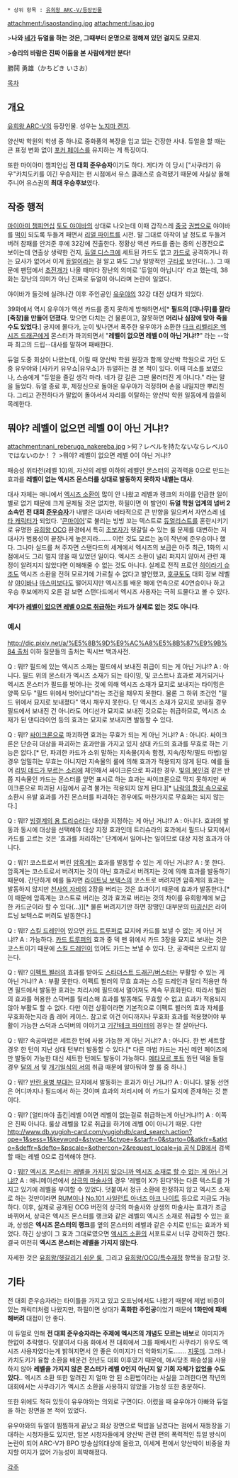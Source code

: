  * 상위 항목 : [[유희왕 ARC-V/등장인물]]

attachment:/isaostanding.jpg
attachment:/isao.jpg

>'''나와 [[사카키 유우야|네]]가 듀얼을 하는 것은, 그때부터 운명으로 정해져 있던 걸지도 모르지'''.

>'''승리의 바람은 진짜 어둠을 본 사람에게만 분다!'''

勝鬨 勇雄（かちどき いさお）

[[목차]]

== 개요 ==
[[유희왕 ARC-V]]의 등장인물. 성우는 [[노지마 켄지]].

양산박 학원의 학생 중 하나로 중화풍의 복장을 입고 있는 건장한 사내. 듀얼을 할 때는 큰 표정 변화 없이 [[포커 페이스]]를 유지하는 게 특징이다.

또한 마이아미 챔피언십 '''전 대회 준우승자'''이기도 하다. 게다가 이 당시 ["사쿠라기 유우"카치도키를 이긴 우승자]는 현 시점에서 유스 클래스로 승격됐기 때문에 사실상 올해 주니어 유스권의 '''최대 우승후보'''였다. 

== 작중 행적 ==
[[마이아미 챔피언십]] [[토도 야이바]]의 상대로 나오는데 이때 갑작스레 [[중화인민공화국|중국]] [[권법]]으로 야이바를 [[떡]]이 되도록 두들겨 패면서 [[리얼 파이트]]를 시전. 말 그대로 아작이 날 정도로 두들겨버려 참패를 안겨준 후에 32강에 진출한다. 정황상 액션 카드를 줍는 중의 신경전으로 보이는데 연출상 생략한 건지, [[듀얼 디스크]]에 세트된 카드도 없고 [[카드]]로 공격하거나 하는 묘사가 없어서 이게 [[듀얼]]이라는 걸 알고 봐도 그냥 일방적인 [[구타]]로 보인다(…). 그 때문에 팬덤에서 [[초전개]]가 나올 때마다 장난의 의미로 '듀얼이 아닙니다' 라고 했는데, 38화는 장난의 의미가 아닌 진짜로 듀얼이 아니라며 논란이 일었다. 

야이바가 들것에 실려나간 이후 주인공인 [[사카키 유우야|유우야]]의 32강 대전 상대가 되었다.

{{{#!html
<iframe width="560" height="315" src="https://www.youtube.com/embed/9Sn_e--bhfM" frameborder="0" allowfullscreen></iframe>
}}}
39화에서 역시 유우야가 액션 카드를 줍지 못하게 방해하면서[* '''필드의 [대나무]를 잘라 [죽창]을 만들어 던졌다'''. 맞으면 다치는 건 물론이고, 잘못하면 '''머리나 심장에 맞아 죽을 수도 있었다'''.] 궁지에 몰다가, 눈이 빛나면서 폭주한 유우야가 소환한 [[다크 리벨리온 엑시즈 드래곤]]에게 몬스터가 파괴되면서 "'''레벨이 없으면 레벨 0이 아닌 거냐!?'''" 라는 --앜파 최고의 드립--대사를 말하며 패배한다.

듀얼 도중 회상이 나왔는데, 어릴 때 양산박 학원 원장과 함께 양산박 학원으로 가던 도중 유우야와 [사카키 유우쇼|유우쇼]가 듀얼하는 걸 본 적이 있다. 이때 미소를 보였으나, 스승에게 "듀얼을 즐길 생각 마라. 네가 갈 길은 그딴 물러터진 게 아니다." 라는 말을 들었다. 듀얼 종료 후, 제정신으로 돌아온 유우야가 걱정하며 손을 내밀지만 뿌리친다. 그리고 관전하다가 말없이 돌아서서 자리를 이탈하는 양산박 학원 일동에게 씁쓸히 목례한다.

== 뭐야? 레벨이 없으면 레벨 0이 아닌 거냐!? ==
attachment:nani_reberuga_nakereba.jpg
>何？レベルを持たないならレベル0ではないのか！？
>뭐야? 레벨이 없으면 레벨 0이 아닌 거냐!?

패승성 위타천(레벨 10)의, 자신의 레벨 이하의 레벨인 몬스터의 공격력을 0으로 만드는 효과를 '''레벨이 없는 엑시즈 몬스터를 상대로 발동하지 못하자 내뱉는 대사'''.

대사 자체는 애니에서 [[엑시즈 소환]]이 많이 안 나왔고 레벨과 랭크의 차이를 언급한 일이 별로 없기 때문에 크게 문제될 것은 없지만, 하필이면 이 발언이 '''듀얼 학원 업계의 넘버 2 소속인 전 대회 [[준우승]]자'''가 내뱉은 대사라 네타적으로 큰 반향을 일으켜서 자연스레 [[네타 캐릭터]]가 되었다. '[[콘마이]]어'로 불리는 빙빙 꼬는 텍스트로 [[듀얼리스트]]를 혼란시키기로 유명한 [[유희왕/OCG|유희왕 OCG]] 환경에서 특히 [[초보자]]가 헷갈릴 수 있는 룰 문제를 대변하는 저 대사가 범용성이 끝장나게 높은지라……. 이런 것도 모르는 놈이 작년에 준우승이나 했다. 그나마 실드를 쳐 주자면 스탠다드의 세계에서 엑시즈의 보급은 아주 최근, 1화의 시점에서도 그리 멀지 않을 때 있었던 일이다. 엑시즈 소환이 널리 퍼지지 않아서 관련 재정이 알려지지 않았다면 이해해줄 수 없는 것도 아니다. 실제로 전직 프로인 [[히이라기 슈조]]도 엑시즈 소환을 전혀 모르기에 가르칠 수 없다고 발언했고, [[시지마 호쿠토|호쿠토]]도 대회 정보 레벨상 [[토도 야이바|야이바]]나 [[코우츠 마스미|마스미]]보다도 떨어지지만 엑시즈를 배운 해에 연속으로 40연승이나 하고 우승 후보에까지 오른 걸 보면 스탠다드에서 엑시즈 사용자는 극히 드물다고 볼 수 있다.

'''게다가 [[앤티 승부|레벨이 없으면 레벨 0으로 취급하는]] 카드가 실제로 없는 것도 아니다'''. 

=== 예시 ===
[[http://dic.pixiv.net/a/%E5%8B%9D%E9%AC%A8%E5%8B%87%E9%9B%84 출처]]
이하 질문들의 출처는 픽시브 백과사전.

Q : 뭐!? 필드에 있는 엑시즈 소재는 필드에서 보내진 취급이 되는 게 아닌 거냐!?
A : 아니다. 필드 위의 몬스터가 엑시즈 소재가 되는 타이밍, 및 코스트나 효과로 제거되거나 엑시즈 몬스터가 필드를 벗어나는 것에 의해 엑시즈 소재가 묘지로 보내지는 타이밍은 양쪽 모두 "필드 위에서 벗어났다"라는 조건을 채우지 못한다. 물론 그 하위 조건인 "필드 위에서 묘지로 보내졌다" 역시 채우지 못한다. 단 엑시즈 소재가 묘지로 보내질 경우 필드에서 보내진 건 아니라도 어디선가 묘지로 보내진 것으로는 취급하므로, 엑시즈 소재가 된 댄디라이언 등의 효과는 묘지로 보내지면 발동할 수 있다.

Q : 뭐!? [[싸이크론]]으로 파괴하면 효과는 무효가 되는 게 아닌 거냐!?
A : 아니다. 싸이크론은 단순히 대상을 파괴하는 효과만을 가지고 있지 상대 카드의 효과를 무효로 하는 기능은 없다.[* 단, 파괴한 카드가 소위 말하는 지속물(지속 함정, 지속/장착/필드 마법)일 경우 엄밀히는 무효는 아니지만 지속물의 룰에 의해 효과가 적용되지 않게 된다. 예를 들어 [[리빙 데드가 부르는 소리]]에 체인해서 싸이크론으로 파괴한 경우. [[빛의 봉인검]] 같은 반쯤 지속물인 카드는 몬스터를 앞면 표시로 하는 효과는 싸이크론으로 막지 못하지만 싸이크론으로 파괴된 시점에서 공격 불가는 적용되지 않게 된다.][* [[나락의 함정 속으로]]로 소환시 유발 효과를 가진 몬스터를 파괴하는 경우에도 마찬가지로 무효화는 되지 않는다.]

Q : 뭐!? [[빙결계의 용 트리슈라]]는 대상을 지정하는 게 아닌 거냐!?
A : 아니다. 효과의 발동과 동시에 대상을 선택해야 대상 지정 효과인데 트리슈라의 효과에서 필드나 묘지에서 카드를 고르는 것은 '효과를 처리하는' 단계에서 일어나는 일이므로 대상 지정 효과가 아니다.

Q : 뭐?! 코스트로서 버린 [[암흑계]]는 효과를 발동할 수 있는 게 아닌 거냐!?
A : 못 한다. 암흑계는 코스트로서 버려지는 것이 아닌 효과로서 버려지는 것에 의해 효과를 발동하기 때문에. 간단하게 예를 들자면 [[라이트닝 보텍스]]의 코스트로 버려지면 암흑계의 효과는 발동하지 않지만 [[천사의 자비]]의 2장을 버리는 것은 효과이기 때문에 효과가 발동한다.[* 이 때문에 암흑계는 코스트로 버리는 것과 효과로 버리는 것의 차이를 유희왕계에 보급한 카드군이라 할 수 있다(...)][* 물론 버려지기만 하면 장땡인 대부분의 [[마굉신]]은 라이트닝 보텍스로 버려도 발동한다.]

Q : 뭐!? [[스킬 드레인]]이 있으면 [[카드 트루퍼]]로 묘지에 카드를 보낼 수 없는 게 아닌 거냐!?
A : 가능하다. [[카드 트루퍼]]의 효과 중 덱 맨 위에서 카드 3장을 묘지로 보내는 것은 코스트이기 때문에 [[스킬 드레인]]이 있어도 카드는 보낼 수 있다. 단, 공격력은 오르지 않는다.

Q : 뭐!? [[이펙트 뵐러]]의 효과를 받아도 [[스타더스트(유희왕)#s-2.2|스타더스트 드래곤/버스터]]는 부활할 수 있는 게 아닌 거냐!?
A : 부활 못한다. 이펙트 뵐러의 무효 효과는 스킬 드레인과 달리 적용만 하면 필드에서 발동한 효과는 처리시에 필드에서 멀어져도 계속 무효화한다. 따라서 뵐러의 효과를 허용한 스덕버를 릴리스해 효과를 발동해도 무효할 수 없고 효과가 적용되지 않아 부활도 할 수 없다. 다만 이런 상황이라면 기본적으로 이펙트 뵐러의 효과 자체를 무효화하는지라 좀 레어 케이스. 참고로 이건 어디까지나 무효화 효과를 적용했어야 부활이 가능한 스덕과 스덕버의 이야기고 [[기간테크 파이터]]의 경우는 잘 살아난다.

Q : 뭐!? 속공마법은 세트한 턴에 사용 가능한 게 아닌 거냐!?
A : 아니다. 한 번 세트할 경우 한 턴이 지난 상대 턴부터 발동할 수 있다.[* 다른 마법 카드는 자신 메인 페이즈에만 발동이 가능한 대신 세트한 턴에도 발동이 가능하다. [[메타모르 포트]] 원턴 덱을 돌릴 경우 [[달의 서]] 및 [[개기일식의 서]]의 취급 때문에 알아둬야 할 룰 중 하나.]

Q : 뭐!? [[반란 용병 부대]]는 묘지에서 발동하는 효과가 아닌 거냐!?
A : 아니다. 발동 선언은 어디까지나 필드에서 하는 것이며 효과의 처리시에 이 카드가 묘지에 존재하는 것 뿐이다.

Q : 뭐!? [얼티마야 촐킨|레벨 0이면 레벨이 없는걸로 취급하는게 아닌거냐!?]
A : 이쪽은 진짜 아니다. 룰상 레벨을 12로 취급을 하기에 레벨 0이 아니기 때문. 다만 [[http://www.db.yugioh-card.com/yugiohdb/card_search.action?ope=1&sess=1&keyword=&stype=1&ctype=&starfr=0&starto=0&atkfr=&atkto=&deffr=&defto=&pscale=&othercon=2&request_locale=ja 공식 DB]]에서 검색할 때는 레벨 0으로 검색해야 한다.

Q : [[패왕흑룡 오드아이즈 리벨리온 드래곤|뭐!? 엑시즈 몬스터는 레벨을 가지지 않으니까 엑시즈 소재로 할 수 없는 게 아닌 거냐!?]]
A : 애니메이션에서 [[마술사(유희왕)|상극의 마술사]]의 경우 '레벨이 X가 된다'와는 다른 텍스트를 가지고 있기에 레벨을 부여할 수 있었다. 덧붙여서 정규 소환에 한정하지 않고 엑시즈 소재로 하는 것만이라면 [[RUM]]이나 [[No.101 사일런트 아너즈 아크 나이트]] 등으로 지금도 가능하다. 이후, 실제로 공개된 OCG 버전의 상극의 마술사와 상생의 마술사는 효과가 조금 바뀌어서, 상극은 엑시즈 몬스터를 랭크와 같은 레벨의 엑시즈 소재로 취급할 수 있는 효과, 상생은 '''엑시즈 몬스터의 랭크'''를 옆의 몬스터의 레벨과 같은 수치로 만드는 효과가 되었다. 하긴 상생이 그 효과 그대로였으면 [[엑시즈 소환]]의 서포트로서 너무 강력하긴 했다. 결국 여전히 '''엑시즈 몬스터는 레벨을 가지지 않는다'''.

자세한 것은 [[유희왕/헷갈리기 쉬운 룰]], 그리고 [[유희왕/OCG/특수재정]] 항목을 참고할 것.

== 기타 ==
전 대회 준우승자라는 타이틀을 가지고 있고 오프닝에서도 나왔기 때문에 제법 비중이 있는 캐릭터처럼 나왔지만, 하필이면 상대가 '''흑화한 주인공'''이었기 때문에 '''1화만에 패배해버려''' 대접이 안 좋다.

이 듀얼로 인해 '''전 대회 준우승자라는 주제에 엑시즈의 개념도 모르는 바보'''로 이미지가 한없이 추락했다. 덧붙여서 다음 화에서 전 대회에서 그를 패배시킨 사쿠라기 유우도 엑시즈 사용자였다는게 밝혀지면서 안 좋은 이미지가 더 악화되기도……. [[지못미]]. 그러나 카치도키가 융합 소환을 배운건 전년도 대회 이후였기 때문에, 애시당초 패승성을 사용하지 않아 '''레벨을 가지지 않은 몬스터가 레벨 0인지 아닌지 알 기회 자체가 없었을 수도 있다.'''. 엑시즈 소환 또한 알려진 지 얼마 안 된 소환법이라는 사실을 고려한다면 작년의 대회에서는 사쿠라기가 엑시즈 소환을 사용하지 않았을 가능성 또한 충분하다.

또한 위에도 적혀 있듯이 유우야와는 의외로 구면이다. 어렸을 때 유우야가 아빠와 듀얼을 하는 장면을 본 적이 있었다.

유우야와의 듀얼이 찜찜하게 끝났고 회상 장면으로 떡밥을 남겼다는 점에서 재등장을 기대하는 시청자들도 있지만, 일본 시청자들에게 양산박 관련 편의 폭력적인 듀얼 방식이 논란이 되어 ARC-V가 BPO 방송심의대상에 올랐고, 이세계 편에서 양산박이 비중을 차지할 여지가 없어 가능성이 희박해졌다.


[[각주]]

